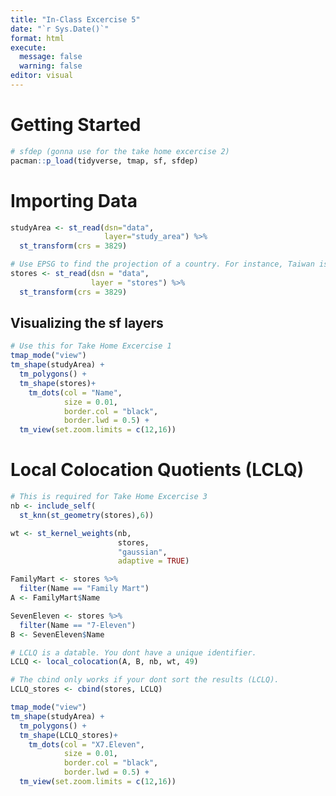```yaml
---
title: "In-Class Excercise 5"
date: "`r Sys.Date()`"
format: html
execute:
  message: false
  warning: false
editor: visual
---
```


# Getting Started

```r
# sfdep (gonna use for the take home excercise 2)
pacman::p_load(tidyverse, tmap, sf, sfdep)
```

# Importing Data

```r
studyArea <- st_read(dsn="data",
                     layer="study_area") %>%
  st_transform(crs = 3829)
```

```r
# Use EPSG to find the projection of a country. For instance, Taiwan is EPSG:3829
stores <- st_read(dsn = "data",
                  layer = "stores") %>%
  st_transform(crs = 3829)
```

## Visualizing the sf layers

```r
# Use this for Take Home Excercise 1
tmap_mode("view")
tm_shape(studyArea) + 
  tm_polygons() + 
  tm_shape(stores)+
    tm_dots(col = "Name",
            size = 0.01,
            border.col = "black",
            border.lwd = 0.5) + 
  tm_view(set.zoom.limits = c(12,16))
```

# Local Colocation Quotients (LCLQ)

```r
# This is required for Take Home Excercise 3
nb <- include_self(
  st_knn(st_geometry(stores),6))

wt <- st_kernel_weights(nb,
                        stores,
                        "gaussian",
                        adaptive = TRUE)

FamilyMart <- stores %>%
  filter(Name == "Family Mart")
A <- FamilyMart$Name

SevenEleven <- stores %>%
  filter(Name == "7-Eleven")
B <- SevenEleven$Name

# LCLQ is a datable. You dont have a unique identifier.
LCLQ <- local_colocation(A, B, nb, wt, 49)

# The cbind only works if your dont sort the results (LCLQ). 
LCLQ_stores <- cbind(stores, LCLQ)

```

```r
tmap_mode("view")
tm_shape(studyArea) + 
  tm_polygons() + 
  tm_shape(LCLQ_stores)+
    tm_dots(col = "X7.Eleven",
            size = 0.01,
            border.col = "black",
            border.lwd = 0.5) + 
  tm_view(set.zoom.limits = c(12,16))

```
